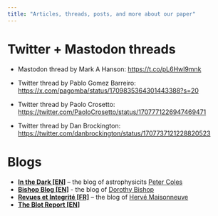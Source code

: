 ```yaml
---
title: "Articles, threads, posts, and more about our paper"
---
```


# Twitter + Mastodon threads

-   Mastodon thread by Mark A Hanson: <https://t.co/pL6Hwl9mnk>

-   Twitter thread by Pablo Gomez Barreiro: <https://x.com/pagomba/status/1709835364301443388?s=20>

-   Twitter thread by Paolo Crosetto: <https://twitter.com/PaoloCrosetto/status/1707771226947469471>

-   Twitter thread by Dan Brockington: <https://twitter.com/danbrockington/status/1707737121228820523>

# Blogs

-   [**In the Dark \[EN\]**](https://telescoper.blog/2023/09/29/the-strain-on-scientific-publishing/) -- the blog of astrophysicits [Peter Coles](https://www.facebook.com/TelescoperPage/?ref=embed_page)
-   [**Bishop Blog \[EN\]**](http://deevybee.blogspot.com/2023/10/spitting-out-ai-gobbledegook-sandwich.html) - the blog of [Dorothy Bishop](https://www.psy.ox.ac.uk/people/dorothy-bishop)
-   [**Revues et Integrité \[FR\]**](https://www.redactionmedicale.fr/2023/10/le-miracle-des-numeros-speciaux-des-revues-scientifiques-consequence-de-la-mediocrite-de-certains-milieux-academiques-fait-le-bonheur-de-marchands-de-reves#) -- the blog of [Hervé Maisonneuve](https://www.redactionmedicale.fr/about)
-   [**The Blot Report \[EN\]**](https://blotreport.com/2023/09/30/thematic-sets-of-scientific-papers/)

# 
